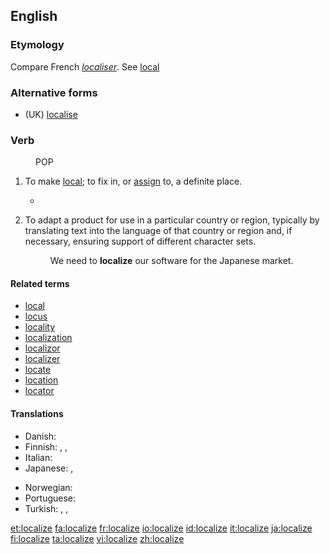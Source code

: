 ==English==

===Etymology===
Compare French ''[[localiser]]''. See [[local]]

===Alternative forms===
* (UK) [[localise]]

===Verb===
{{en-verb|localiz|ing}}
:POP
# {{transitive}} To make [[local]]; to fix in, or [[assign]] to, a definite place.
#* {{quote-book|title=Memorials of a Tour in Italy|year=1837|section=Musings near Aquapendente|author=William Wordsworth|url=http://www.bartleby.com/145/ww881.html|passage=Out of her early struggles well inspired / To '''localize''' heroic acts}}
# {{context|software|_|engineering}} To adapt a product for use in a particular country or region, typically by translating text into the language of that country or region and, if necessary, ensuring support of different character sets.
#: We need to '''localize''' our software for the Japanese market.

====Related terms====
* [[local]]
* [[locus]]
* [[locality]]
* [[localization]]
* [[localizor]]
* [[localizer]]
* [[locate]]
* [[location]]
* [[locator]]

====Translations====
{{trans-top}}
* Danish: {{t|da|lokalisere}}
* Finnish: {{t+|fi|lokalisoida}}, {{t-|fi|paikallistaa}}, {{t+|fi|kotoistaa}}
* Italian: {{t-|it|localizzare}}
* Japanese: {{t|ja|地域化する|tr=ちいきかする, chiïkika suru}},  {{t|ja|ローカライズする|tr=rōkaraizu suru}}
{{trans-mid}}
* Norwegian: {{t|no|lokalisere}}
* Portuguese: {{t+|pt|localizar}}
* Turkish: {{t|tr|yerelleştirmek}},  {{t|tr|yerlileştirmek}},  {{t|tr|mahallîleştirmek}}
{{trans-bottom}}

[[et:localize]]
[[fa:localize]]
[[fr:localize]]
[[io:localize]]
[[id:localize]]
[[it:localize]]
[[ja:localize]]
[[fi:localize]]
[[ta:localize]]
[[vi:localize]]
[[zh:localize]]